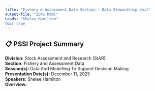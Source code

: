 ```yaml
---
title: "Fishery & Assessment Data Section - Data Stewardship Unit"
output-file: "2546.html"
Leads: "Shelee Hamilton"
toc: true
---
```


## 📋 PSSI Project Summary

**Division:** Stock Assessment and Research (StAR)  
**Section:** Fishery and Assessment Data  
**Session(s):** Data And Modelling To Support Decision Making  
**Presentation Date(s):** December 11, 2025  
**Speakers:** Shelee Hamilton  
**Overview:**  
   

